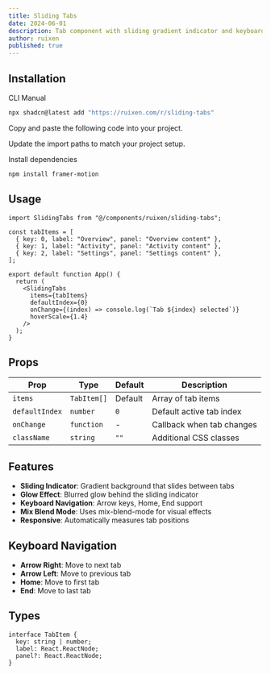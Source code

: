 ```yaml
---
title: Sliding Tabs
date: 2024-06-01
description: Tab component with sliding gradient indicator and keyboard navigation support
author: ruixen
published: true
---
```


<ComponentPreview name="sliding-tabs-demo" category="tabs" />

## Installation

<Tabs defaultValue="cli">

<TabsList>
  <TabsTrigger value="cli">CLI</TabsTrigger>
  <TabsTrigger value="manual">Manual</TabsTrigger>
</TabsList>
<TabsContent value="cli">

```bash
npx shadcn@latest add "https://ruixen.com/r/sliding-tabs"
```

</TabsContent>

<TabsContent value="manual">

<Steps>

<Step>Copy and paste the following code into your project.</Step>

<ComponentSource name="sliding-tabs" />

<Step>Update the import paths to match your project setup.</Step>

<Step>Install dependencies</Step>

```bash
npm install framer-motion
```

</Steps>

</TabsContent>

</Tabs>

## Usage

```tsx
import SlidingTabs from "@/components/ruixen/sliding-tabs";

const tabItems = [
  { key: 0, label: "Overview", panel: "Overview content" },
  { key: 1, label: "Activity", panel: "Activity content" },
  { key: 2, label: "Settings", panel: "Settings content" },
];

export default function App() {
  return (
    <SlidingTabs
      items={tabItems}
      defaultIndex={0}
      onChange={(index) => console.log(`Tab ${index} selected`)}
      hoverScale={1.4}
    />
  );
}
```

## Props

| Prop           | Type        | Default | Description               |
| -------------- | ----------- | ------- | ------------------------- |
| `items`        | `TabItem[]` | Default | Array of tab items        |
| `defaultIndex` | `number`    | `0`     | Default active tab index  |
| `onChange`     | `function`  | -       | Callback when tab changes |
| `className`    | `string`    | `""`    | Additional CSS classes    |

## Features

- **Sliding Indicator**: Gradient background that slides between tabs
- **Glow Effect**: Blurred glow behind the sliding indicator
- **Keyboard Navigation**: Arrow keys, Home, End support
- **Mix Blend Mode**: Uses mix-blend-mode for visual effects
- **Responsive**: Automatically measures tab positions

## Keyboard Navigation

- **Arrow Right**: Move to next tab
- **Arrow Left**: Move to previous tab
- **Home**: Move to first tab
- **End**: Move to last tab

## Types

```tsx
interface TabItem {
  key: string | number;
  label: React.ReactNode;
  panel?: React.ReactNode;
}
```
